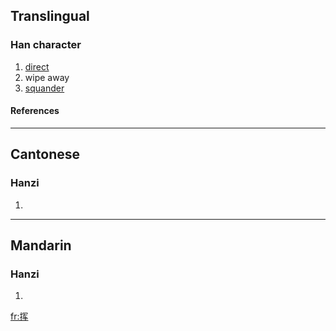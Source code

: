 {{see|揮}}

==Translingual==
===Han character===
{{Han char|rn=64|rad=手|as=06|sn=9|four=|canj=手月大手 (QBKQ)}}
# [[direct]]
# wipe away
# [[squander]]
====References====
{{Han ref|kx=0431.171|hdz=31876.020|uh=6325|ud=25381}}
----
==Cantonese==
===Hanzi===
{{yue-hanzi|jyut=|y=fai1}}
# {{defn|Cantonese}}
----
==Mandarin==
===Hanzi===
{{cmn-hanzi|tra=揮|pin=[[huī]] (hui1)|wg=hui<sup>1</sup>}}
# {{defn|Mandarin}}

[[fr:挥]]